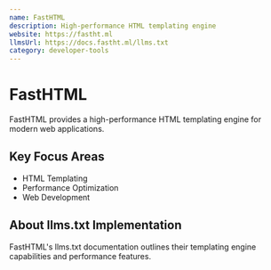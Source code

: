 ```yaml
---
name: FastHTML
description: High-performance HTML templating engine
website: https://fastht.ml
llmsUrl: https://docs.fastht.ml/llms.txt
category: developer-tools
---
```


# FastHTML

FastHTML provides a high-performance HTML templating engine for modern web applications.

## Key Focus Areas

- HTML Templating
- Performance Optimization
- Web Development

## About llms.txt Implementation

FastHTML's llms.txt documentation outlines their templating engine capabilities and performance features.
